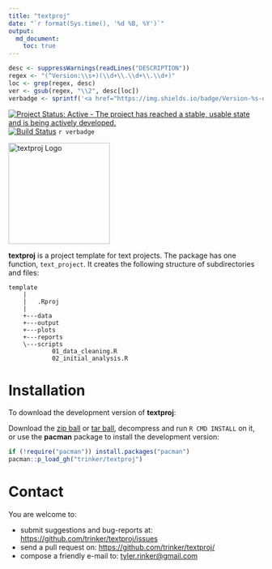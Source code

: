```yaml
---
title: "textproj"
date: "`r format(Sys.time(), '%d %B, %Y')`"
output:
  md_document:
    toc: true      
---
```


```r
desc <- suppressWarnings(readLines("DESCRIPTION"))
regex <- "(^Version:\\s+)(\\d+\\.\\d+\\.\\d+)"
loc <- grep(regex, desc)
ver <- gsub(regex, "\\2", desc[loc])
verbadge <- sprintf('<a href="https://img.shields.io/badge/Version-%s-orange.svg"><img src="https://img.shields.io/badge/Version-%s-orange.svg" alt="Version"/></a></p>', ver, ver)
````

[![Project Status: Active - The project has reached a stable, usable state and is being actively developed.](http://www.repostatus.org/badges/latest/active.svg)](http://www.repostatus.org/#active)
[![Build Status](https://travis-ci.org/trinker/textproj.svg?branch=master)](https://travis-ci.org/trinker/textproj)
`r verbadge`

<img src="inst/textproj_logo/r_textproj.png" width="200" alt="textproj Logo">  

**textproj** is a project template for text projects.  The package has one function, `text_project`.  It creates the following structure of subdirectories and files:


```
template
    |
    |   .Rproj
    |   
    +---data
    +---output
    +---plots
    +---reports
    \---scripts
            01_data_cleaning.R
            02_initial_analysis.R
```
# Installation

To download the development version of **textproj**:

Download the [zip ball](https://github.com/trinker/textproj/zipball/master) or [tar ball](https://github.com/trinker/textproj/tarball/master), decompress and run `R CMD INSTALL` on it, or use the **pacman** package to install the development version:

```r
if (!require("pacman")) install.packages("pacman")
pacman::p_load_gh("trinker/textproj")
```

# Contact

You are welcome to:    

- submit suggestions and bug-reports at: <https://github.com/trinker/textproj/issues>       
- send a pull request on: <https://github.com/trinker/textproj/>    
- compose a friendly e-mail to: <tyler.rinker@gmail.com>    
